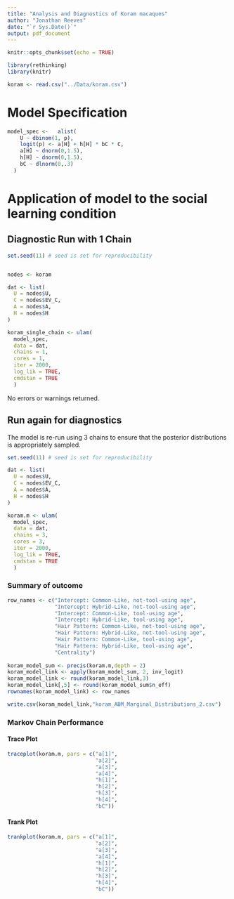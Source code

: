```yaml
---
title: "Analysis and Diagnostics of Koram macaques"
author: "Jonathan Reeves"
date: "`r Sys.Date()`"
output: pdf_document
---
```


```r
knitr::opts_chunk$set(echo = TRUE)

library(rethinking)
library(knitr)

koram <- read.csv("../Data/koram.csv")
```

# Model Specification


```r

model_spec <-   alist(
    U ~ dbinom(1, p),
    logit(p) <- a[H] + h[H] * bC * C,
    a[H] ~ dnorm(0,1.5),
    h[H] ~ dnorm(0,1.5),
    bC ~ dlnorm(0,.3)
  )

```

# Application of model to the social learning condition

## Diagnostic Run with 1 Chain

```r

set.seed(11) # seed is set for reproducibility


nodes <- koram

dat <- list(
  U = nodes$U,
  C = nodes$EV_C,
  A = nodes$A,
  H = nodes$H
)

koram_single_chain <- ulam(
  model_spec,
  data = dat, 
  chains = 1,
  cores = 1,
  iter = 2000,
  log_lik = TRUE, 
  cmdstan = TRUE
  )


```

No errors or warnings returned.

## Run again for diagnostics

The model is re-run using 3 chains to ensure that the posterior distributions is 
appropriately sampled.


```r

set.seed(11) # seed is set for reproducibility

dat <- list(
  U = nodes$U,
  C = nodes$EV_C,
  A = nodes$A,
  H = nodes$H
)

koram.m <- ulam(
  model_spec,
  data = dat, 
  chains = 3,
  cores = 3,
  iter = 2000,
  log_lik = TRUE, 
  cmdstan = TRUE
  )


```

### Summary of outcome

```r

row_names <- c("Intercept: Common-Like, not-tool-using age",
               "Intercept: Hybrid-Like, not-tool-using age",
               "Intercept: Common-Like, tool-using age",
               "Intercept: Hybrid-Like, tool-using age",
               "Hair Pattern: Common-Like, not-tool-using age", 
               "Hair Pattern: Hybrid-Like, not-tool-using age",
               "Hair Pattern: Common-Like, tool-using age",
               "Hair Pattern: Hybrid-Like, tool-using age",
               "Centrality")
        
koram_model_sum <- precis(koram.m,depth = 2)
koram_model_link <- apply(koram_model_sum, 2, inv_logit)
koram_model_link <- round(koram_model_link,3)
koram_model_link[,5] <- round(koram_model_sum$n_eff)
rownames(koram_model_link) <- row_names

write.csv(koram_model_link,"koram_ABM_Marginal_Distributions_2.csv")
```

### Markov Chain Performance

#### Trace Plot

```r

traceplot(koram.m, pars = c("a[1]",
                            "a[2]",
                            "a[3]",
                            "a[4]",
                            "h[1]",
                            "h[2]",
                            "h[3]",
                            "h[4]",
                            "bC"))
```

#### Trank Plot

```r

trankplot(koram.m, pars = c("a[1]",
                            "a[2]",
                            "a[3]",
                            "a[4]",
                            "h[1]",
                            "h[2]",
                            "h[3]",
                            "h[4]",
                            "bC"))
```



